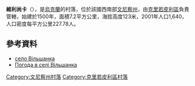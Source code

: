 {{coord|48|14|45|N|28|37|32|E|scale:30000|display=title}}

'''維利尚卡'''（{{lang-uk|Вільшанка}}），是[[烏克蘭|烏克蘭]]的村落，位於該國西南部[[文尼察州|文尼察州]]，由[[克里若皮利區|克里若皮利區]]負責管轄，始建於1500年，面積7.2平方公里，海拔高度123米，2001年人口1,640，人口密度每平方公里227.78人。

==參考資料==
* [http://gska2.rada.gov.ua/pls/z7502/A005?rdat1=04.07.2010&rf7571=2089 село Вільшанка]{{dead link|date=2018年4月 |bot=InternetArchiveBot |fix-attempted=yes }}
* [http://weather.in.ua/ua/vinnickaja/4092 Погода в селі Вільшанка]{{Wayback|url=http://weather.in.ua/ua/vinnickaja/4092 |date=20111220080603 }}

[[Category:文尼察州村落|Category:文尼察州村落]]
[[Category:克里若皮利區村落|Category:克里若皮利區村落]]


{{Vinnytsia-geo-stub}}